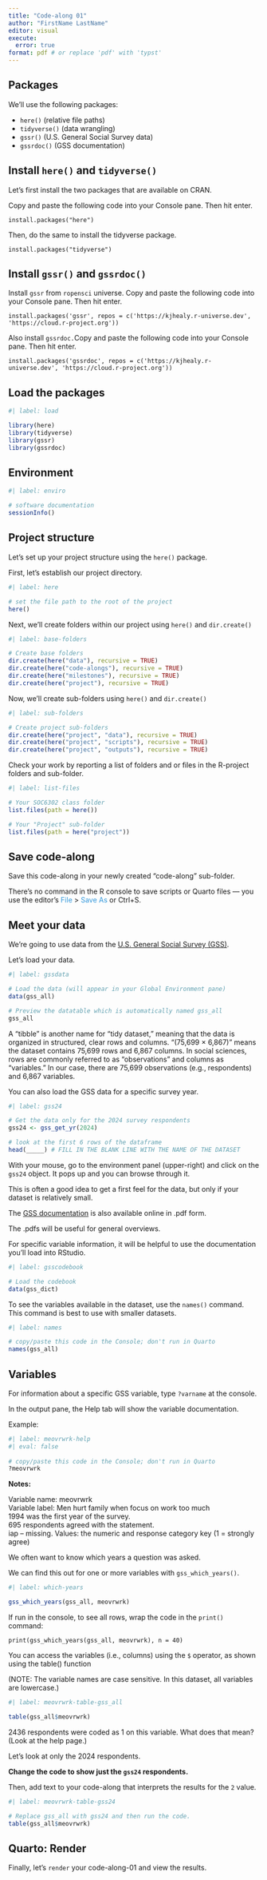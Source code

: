 ```yaml
---
title: "Code-along 01"
author: "FirstName LastName"
editor: visual
execute:
  error: true
format: pdf # or replace 'pdf' with 'typst'
---
```


## Packages

We'll use the following packages:

-   `here()` (relative file paths)
-   `tidyverse()` (data wrangling)
-   `gssr()` (U.S. General Social Survey data)
-   `gssrdoc()` (GSS documentation)

## Install `here()` and `tidyverse()`

Let's first install the two packages that are available on CRAN.

Copy and paste the following code into your Console pane. Then hit
enter.

`install.packages("here")`

Then, do the same to install the tidyverse package.

`install.packages("tidyverse")`

## Install `gssr()` and `gssrdoc()`

Install `gssr` from `ropensci` universe. Copy and paste the following
code into your Console pane. Then hit enter.

`install.packages('gssr', repos = c('https://kjhealy.r-universe.dev', 'https://cloud.r-project.org'))`

Also install `gssrdoc.`Copy and paste the following code into your
Console pane. Then hit enter.

`install.packages('gssrdoc', repos = c('https://kjhealy.r-universe.dev', 'https://cloud.r-project.org'))`

## Load the packages

```r
#| label: load

library(here)
library(tidyverse)
library(gssr)
library(gssrdoc)
```

## Environment

```r
#| label: enviro

# software documentation
sessionInfo()

```

## Project structure

Let's set up your project structure using the `here()` package.

First, let's establish our project directory.

```r
#| label: here

# set the file path to the root of the project
here()

```

Next, we'll create folders within our project using `here()` and
`dir.create()`

```r
#| label: base-folders

# Create base folders
dir.create(here("data"), recursive = TRUE)
dir.create(here("code-alongs"), recursive = TRUE)
dir.create(here("milestones"), recursive = TRUE)
dir.create(here("project"), recursive = TRUE)
```

Now, we'll create sub-folders using `here()` and `dir.create()`

```r
#| label: sub-folders

# Create project sub-folders
dir.create(here("project", "data"), recursive = TRUE)
dir.create(here("project", "scripts"), recursive = TRUE)
dir.create(here("project", "outputs"), recursive = TRUE)

```

Check your work by reporting a list of folders and or files in the
R-project folders and sub-folder.

```r
#| label: list-files

# Your SOC6302 class folder
list.files(path = here())

# Your "Project" sub-folder
list.files(path = here("project"))

```

## Save code-along

Save this code-along in your newly created "code-along" sub-folder.

There's no command in the R console to save scripts or Quarto files —
you use the editor's [File]{style="color: #3498DB"} \> [Save
As]{style="color: #3498DB"} or Ctrl+S.

## Meet your data

We're going to use data from the [U.S. General Social Survey
(GSS)](https://gss.norc.org/us/en/gss/about-the-gss.html).

Let's load your data.

```r
#| label: gssdata

# Load the data (will appear in your Global Environment pane)
data(gss_all)

# Preview the datatable which is automatically named gss_all
gss_all

```

A “tibble” is another name for “tidy dataset,” meaning that the data is
organized in structured, clear rows and columns. “(75,699 × 6,867)”
means the dataset contains 75,699 rows and 6,867 columns. In social
sciences, rows are commonly referred to as “observations” and columns as
“variables.” In our case, there are 75,699 observations (e.g.,
respondents) and 6,867 variables.

You can also load the GSS data for a specific survey year.

```r
#| label: gss24

# Get the data only for the 2024 survey respondents
gss24 <- gss_get_yr(2024)

# look at the first 6 rows of the dataframe
head(_____) # FILL IN THE BLANK LINE WITH THE NAME OF THE DATASET

```

With your mouse, go to the environment panel (upper-right) and click on
the `gss24` object. It pops up and you can browse through it.

This is often a good idea to get a first feel for the data, but only if
your dataset is relatively small.

The [GSS
documentation](https://gss.norc.org/us/en/gss/get-documentation.html) is
also available online in .pdf form.

The .pdfs will be useful for general overviews.

For specific variable information, it will be helpful to use the
documentation you'll load into RStudio.

```r
#| label: gsscodebook

# Load the codebook
data(gss_dict)

```

To see the variables available in the dataset, use the `names()`
command. This command is best to use with smaller datasets.

```r
#| label: names

# copy/paste this code in the Console; don't run in Quarto
names(gss_all)
```

## Variables

For information about a specific GSS variable, type `?varname` at the
console.

In the output pane, the Help tab will show the variable documentation.

Example:

```r
#| label: meovrwrk-help
#| eval: false 
 
# copy/paste this code in the Console; don't run in Quarto
?meovrwrk
```

**Notes:**

Variable name: meovrwrk\
Variable label: Men hurt family when focus on work too much\
1994 was the first year of the survey.\
695 respondents agreed with the statement.\
iap -- missing. Values: the numeric and response category key (1 =
strongly agree)

We often want to know which years a question was asked.

We can find this out for one or more variables with `gss_which_years()`.

```r
#| label: which-years

gss_which_years(gss_all, meovrwrk)

```

If run in the console, to see all rows, wrap the code in the `print()`
command:

`print(gss_which_years(gss_all, meovrwrk), n = 40)`

You can access the variables (i.e., columns) using the `$` operator, as
shown using the table() function

(NOTE: The variable names are case sensitive. In this dataset, all
variables are lowercase.)

```r
#| label: meovrwrk-table-gss_all

table(gss_all$meovrwrk)

```

2436 respondents were coded as 1 on this variable. What does that mean?
(Look at the help page.)

Let's look at only the 2024 respondents.

**Change the code to show just the `gss24` respondents.**

Then, add text to your code-along that interprets the results for the
`2` value.

```r
#| label: meovrwrk-table-gss24

# Replace gss_all with gss24 and then run the code.
table(gss_all$meovrwrk)
```

## Quarto: Render

Finally, let's `render` your code-along-01 and view the results.
